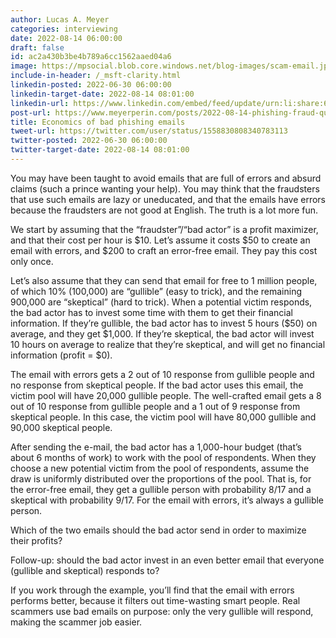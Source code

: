 ```yaml
---
author: Lucas A. Meyer
categories: interviewing
date: 2022-08-14 06:00:00
draft: false
id: ac2a430b3be4b789a6cc1562aaed04a6
image: https://mpsocial.blob.core.windows.net/blog-images/scam-email.jpg
include-in-header: /_msft-clarity.html
linkedin-posted: 2022-06-30 06:00:00
linkedin-target-date: 2022-08-14 08:01:00
linkedin-url: https://www.linkedin.com/embed/feed/update/urn:li:share:6964596517324161024
post-url: https://www.meyerperin.com/posts/2022-08-14-phishing-fraud-question.html
title: Economics of bad phishing emails
tweet-url: https://twitter.com/user/status/1558830808340783113
twitter-posted: 2022-06-30 06:00:00
twitter-target-date: 2022-08-14 08:01:00
---
```


You may have been taught to avoid emails that are full of errors and absurd claims (such a prince wanting your help). You may think that the fraudsters that use such emails are lazy or uneducated, and that the emails have errors because the fraudsters are not good at English. The truth is a lot more fun.

We start by assuming that the "fraudster"/"bad actor" is a profit maximizer, and that their cost per hour is $10. Let's assume it costs $50 to create an email with errors, and $200 to craft an error-free email. They pay this cost only once.

Let's also assume that they can send that email for free to 1 million people, of which 10% (100,000) are "gullible" (easy to trick), and the remaining 900,000 are "skeptical" (hard to trick). When a potential victim responds, the bad actor has to invest some time with them to get their financial information. If they're gullible, the bad actor has to invest 5 hours ($50) on average, and they get $1,000. If they're skeptical, the bad actor will invest 10 hours on average to realize that they're skeptical, and will get no financial information (profit = $0).

The email with errors gets a 2 out of 10 response from gullible people and no response from skeptical people. If the bad actor uses this email, the victim pool will have 20,000 gullible people. The well-crafted email gets a 8 out of 10 response from gullible people and a 1 out of 9 response from skeptical people. In this case, the victim pool will have 80,000 gullible and 90,000 skeptical people. 

After sending the e-mail, the bad actor has a 1,000-hour budget (that's about 6 months of work) to work with the pool of respondents. When they choose a new potential victim from the pool of respondents, assume the draw is uniformly distributed over the proportions of the pool. That is, for the error-free email, they get a gullible person with probability 8/17 and a skeptical with probability 9/17. For the email with errors, it's always a gullible person.

Which of the two emails should the bad actor send in order to maximize their profits?

Follow-up: should the bad actor invest in an even better email that everyone (gullible and skeptical) responds to?

If you work through the example, you'll find that the email with errors performs better, because it filters out time-wasting smart people. Real scammers use bad emails on purpose: only the very gullible will respond, making the scammer job easier.
